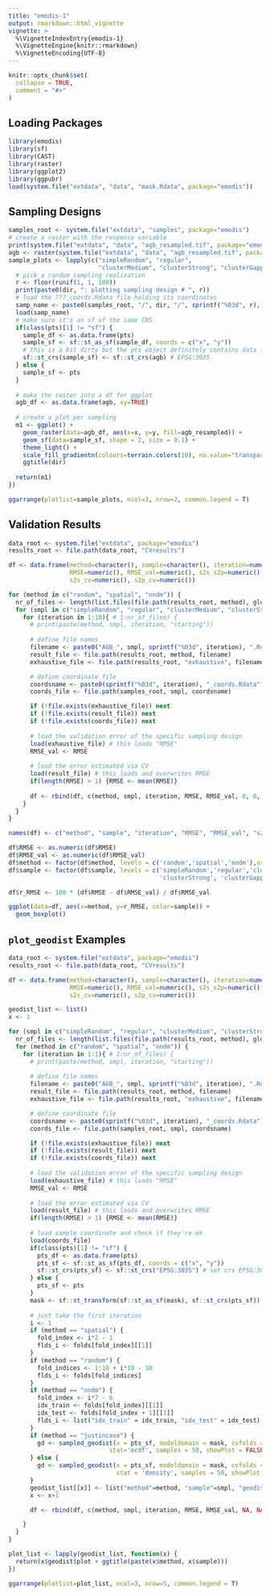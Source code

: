 ```yaml
---
title: "emodis-1"
output: rmarkdown::html_vignette
vignette: >
  %\VignetteIndexEntry{emodis-1}
  %\VignetteEngine{knitr::rmarkdown}
  %\VignetteEncoding{UTF-8}
---
```


```r
knitr::opts_chunk$set(
  collapse = TRUE,
  comment = "#>"
)
```

## Loading Packages

```r
library(emodis)
library(sf)
library(CAST)
library(raster)
library(ggplot2)
library(ggpubr)
load(system.file("extdata", "data", "mask.Rdata", package="emodis"))
```

## Sampling Designs

```r
samples_root <- system.file("extdata", "samples", package="emodis")
# create a raster with the response variable
print(system.file("extdata", "data", "agb_resampled.tif", package="emodis"))
agb <- raster(system.file("extdata", "data", "agb_resampled.tif", package="emodis"))
sample_plots <- lapply(c("simpleRandom", "regular", 
                         "clusterMedium", "clusterStrong", "clusterGapped"), function(dir) {
  # pick a random sampling realization
  r <- floor(runif(1, 1, 100))
  print(paste0(dir, ": plotting sampling design # ", r))
  # load the ???_coords.Rdata file holding its coordinates
  samp_name <- paste0(samples_root, "/", dir, "/", sprintf("%03d", r), "_coords", ".Rdata")
  load(samp_name)
  # make sure it's an sf of the same CRS
  if(class(pts)[1] != "sf") {
    sample_df <- as.data.frame(pts)
    sample_sf <- sf::st_as_sf(sample_df, coords = c("x", "y"))
    # this is a bit dirty but the pts object definitely contains data in that CRS
    sf::st_crs(sample_sf) <- sf::st_crs(agb) # EPSG:3035
  } else {
    sample_sf <- pts
  }
  
  # make the raster into a df for ggplot
  agb_df <- as.data.frame(agb, xy=TRUE)
  
  # create a plot per sampling
  m1 <- ggplot() + 
    geom_raster(data=agb_df, aes(x=x, y=y, fill=agb_resampled)) + 
    geom_sf(data=sample_sf, shape = 2, size = 0.1) + 
    theme_light() +
    scale_fill_gradientn(colours=terrain.colors(10), na.value="transparent") +
    ggtitle(dir)
  
  return(m1)
})
```

```r
ggarrange(plotlist=sample_plots, ncol=3, nrow=2, common.legend = T)
```

## Validation Results

```r
data_root <- system.file("extdata", package="emodis")
results_root <- file.path(data_root, "CVresults")

df <- data.frame(method=character(), sample=character(), iteration=numeric(), 
                 RMSE=numeric(), RMSE_val=numeric(), s2s_s2p=numeric(), 
                 s2s_cv=numeric(), s2p_cv=numeric())

for (method in c("random", "spatial", "nndm")) {
  nr_of_files <- length(list.files(file.path(results_root, method), glob2rx("AGB_*.Rdata")))
  for (smpl in c("simpleRandom", "regular", "clusterMedium", "clusterStrong", "clusterGapped")) {
    for (iteration in 1:10){ # 1:nr_of_files) {
      # print(paste(method, smpl, iteration, "starting"))
      
      # define file names
      filename <- paste0("AGB_", smpl, sprintf("%03d", iteration), ".Rdata")
      result_file <- file.path(results_root, method, filename)
      exhaustive_file <- file.path(results_root, "exhaustive", filename)

      # define coordinate file
      coordsname <- paste0(sprintf("%03d", iteration), "_coords.Rdata")
      coords_file <- file.path(samples_root, smpl, coordsname)

      if (!file.exists(exhaustive_file)) next
      if (!file.exists(result_file)) next
      if (!file.exists(coords_file)) next
      
      # load the validation error of the specific sampling design
      load(exhaustive_file) # this loads "RMSE"
      RMSE_val <- RMSE
      
      # load the error estimated via CV
      load(result_file) # this loads and overwrites RMSE
      if(length(RMSE) > 1) {RMSE <- mean(RMSE)}
      
      df <- rbind(df, c(method, smpl, iteration, RMSE, RMSE_val, 0, 0, 0))
    }
  }
}

names(df) <- c("method", "sample", "iteration", "RMSE", "RMSE_val", "s2s_s2p", "s2s_cv", "s2p_cv")
```

```r
df$RMSE <- as.numeric(df$RMSE)
df$RMSE_val <- as.numeric(df$RMSE_val)
df$method <- factor(df$method, levels = c('random','spatial','nndm'),ordered = TRUE)
df$sample <- factor(df$sample, levels = c('simpleRandom','regular','clusterMedium',
                                          'clusterStrong', 'clusterGapped'),ordered = TRUE)

df$r_RMSE <- 100 * (df$RMSE - df$RMSE_val) / df$RMSE_val

ggplot(data=df, aes(x=method, y=r_RMSE, color=sample)) +
  geom_boxplot()
```
## `plot_geodist` Examples

```r
data_root <- system.file("extdata", package="emodis")
results_root <- file.path(data_root, "CVresults")

df <- data.frame(method=character(), sample=character(), iteration=numeric(), 
                 RMSE=numeric(), RMSE_val=numeric(), s2s_s2p=numeric(), 
                 s2s_cv=numeric(), s2p_cv=numeric())

geodist_list <- list()
x <- 1

for (smpl in c("simpleRandom", "regular", "clusterMedium", "clusterStrong", "clusterGapped")) {
  nr_of_files <- length(list.files(file.path(results_root, method), glob2rx("AGB_*.Rdata")))
  for (method in c("random", "spatial", "nndm")) {
    for (iteration in 1:1){ # 1:nr_of_files) {
      # print(paste(method, smpl, iteration, "starting"))
      
      # define file names
      filename <- paste0("AGB_", smpl, sprintf("%03d", iteration), ".Rdata")
      result_file <- file.path(results_root, method, filename)
      exhaustive_file <- file.path(results_root, "exhaustive", filename)

      # define coordinate file
      coordsname <- paste0(sprintf("%03d", iteration), "_coords.Rdata")
      coords_file <- file.path(samples_root, smpl, coordsname)

      if (!file.exists(exhaustive_file)) next
      if (!file.exists(result_file)) next
      if (!file.exists(coords_file)) next
      
      # load the validation error of the specific sampling design
      load(exhaustive_file) # this loads "RMSE"
      RMSE_val <- RMSE
      
      # load the error estimated via CV
      load(result_file) # this loads and overwrites RMSE
      if(length(RMSE) > 1) {RMSE <- mean(RMSE)}
      
      # load sample coordinate and check if they're ok
      load(coords_file)
      if(class(pts)[1] != "sf") {
        pts_df <- as.data.frame(pts)
        pts_sf <- sf::st_as_sf(pts_df, coords = c("x", "y"))
        sf::st_crs(pts_sf) <- sf::st_crs("EPSG:3035") # set crs EPSG:3035
      } else {
        pts_sf <- pts
      }
      mask <- sf::st_transform(sf::st_as_sf(mask), sf::st_crs(pts_sf))
      
      # just take the first iteration
      i <- 1
      if (method == "spatial") {
        fold_index <- i*2 - 1
        flds_i <- folds[fold_index][[1]]
      }
      if (method == "random") {
        fold_indices <- 1:10 + i*10 - 10
        flds_i <- folds[fold_indices]
      }
      if (method == "nndm") {
        fold_index <- i*7 - 6
        idx_train <- folds[fold_index][[1]]
        idx_test <- folds[fold_index + 1][[1]]
        flds_i <- list("idx_train" = idx_train, "idx_test" = idx_test)
      }
      if (method == "justincase") {
        gd <- sampled_geodist(x = pts_sf, modeldomain = mask, cvfolds = flds_i, 
                            stat='ecdf', samples = 50, showPlot = FALSE, cv_method = method)
      } else {
        gd <- sampled_geodist(x = pts_sf, modeldomain = mask, cvfolds = flds_i, 
                              stat = 'density', samples = 50, showPlot = FALSE, cv_method = method)
      }
      geodist_list[[x]] <- list("method"=method, "sample"=smpl, "geodist"=gd)
      x <- x+1

      df <- rbind(df, c(method, smpl, iteration, RMSE, RMSE_val, NA, NA, NA))

    }
  }
}
```

```r
plot_list <- lapply(geodist_list, function(x) {
  return(x$geodist$plot + ggtitle(paste(x$method, x$sample)))
})

ggarrange(plotlist=plot_list, ncol=3, nrow=5, common.legend = T)
```
